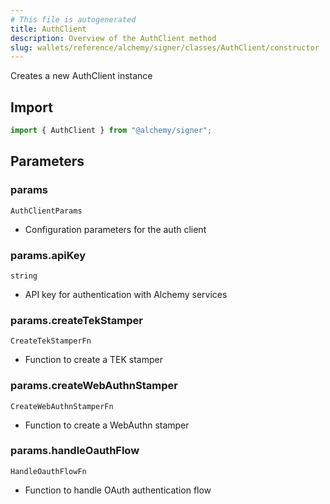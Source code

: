 ```yaml
---
# This file is autogenerated
title: AuthClient
description: Overview of the AuthClient method
slug: wallets/reference/alchemy/signer/classes/AuthClient/constructor
---
```


Creates a new AuthClient instance

## Import

```ts
import { AuthClient } from "@alchemy/signer";
```

## Parameters

### params

`AuthClientParams`

- Configuration parameters for the auth client

### params.apiKey

`string`

- API key for authentication with Alchemy services

### params.createTekStamper

`CreateTekStamperFn`

- Function to create a TEK stamper

### params.createWebAuthnStamper

`CreateWebAuthnStamperFn`

- Function to create a WebAuthn stamper

### params.handleOauthFlow

`HandleOauthFlowFn`

- Function to handle OAuth authentication flow
